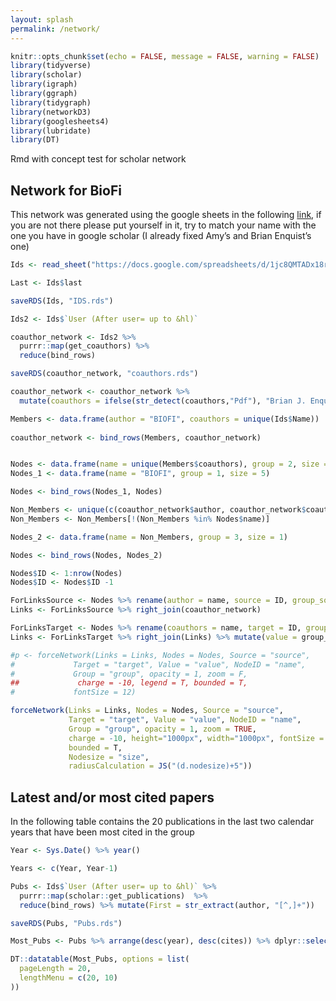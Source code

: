 ```yaml
---
layout: splash
permalink: /network/
---
```


```r
knitr::opts_chunk$set(echo = FALSE, message = FALSE, warning = FALSE)
library(tidyverse)
library(scholar)
library(igraph)
library(ggraph)
library(tidygraph)
library(networkD3)
library(googlesheets4)
library(lubridate)
library(DT)
```


Rmd with concept test for scholar network


## Network for BioFi

This network was generated using the google sheets in the following [link](https://docs.google.com/spreadsheets/d/1jc8QMTADx18r_l_FZqVrGMaoOb3nIqXyYiGaHk1MvvQ/edit?usp=sharing), if you are not there please put yourself in it, try to match your name with the one you have in google scholar (I already fixed Amy's and Brian Enquist's one)

```r
Ids <- read_sheet("https://docs.google.com/spreadsheets/d/1jc8QMTADx18r_l_FZqVrGMaoOb3nIqXyYiGaHk1MvvQ") %>% mutate(last = stringr::word(Name, -1))

Last <- Ids$last

saveRDS(Ids, "IDS.rds")

Ids2 <- Ids$`User (After user= up to &hl)`

coauthor_network <- Ids2 %>% 
  purrr::map(get_coauthors) %>% 
  reduce(bind_rows)

saveRDS(coauthor_network, "coauthors.rds")
```


```r
coauthor_network <- coauthor_network %>% 
  mutate(coauthors = ifelse(str_detect(coauthors,"Pdf"), "Brian J. Enquist", coauthors), author = ifelse(str_detect(author,"Pdf"), "Brian J. Enquist", author)) %>% dplyr::filter(!str_detect(author, "Sort By"),!str_detect(coauthors, "Sort By"))

Members <- data.frame(author = "BIOFI", coauthors = unique(Ids$Name))
  
coauthor_network <- bind_rows(Members, coauthor_network)


Nodes <- data.frame(name = unique(Members$coauthors), group = 2, size = 3)
Nodes_1 <- data.frame(name = "BIOFI", group = 1, size = 5)

Nodes <- bind_rows(Nodes_1, Nodes)

Non_Members <- unique(c(coauthor_network$author, coauthor_network$coauthors))
Non_Members <- Non_Members[!(Non_Members %in% Nodes$name)]

Nodes_2 <- data.frame(name = Non_Members, group = 3, size = 1)

Nodes <- bind_rows(Nodes, Nodes_2)

Nodes$ID <- 1:nrow(Nodes)
Nodes$ID <- Nodes$ID -1

ForLinksSource <- Nodes %>% rename(author = name, source = ID, group_source = group) %>% dplyr::select(-size)
Links <- ForLinksSource %>% right_join(coauthor_network)

ForLinksTarget <- Nodes %>% rename(coauthors = name, target = ID, group_target = group)
Links <- ForLinksTarget %>% right_join(Links) %>% mutate(value = group_source + group_target) %>% select(source, target, value)

#p <- forceNetwork(Links = Links, Nodes = Nodes, Source = "source",
#             Target = "target", Value = "value", NodeID = "name",
#             Group = "group", opacity = 1, zoom = F,
##             charge = -10, legend = T, bounded = T,
#             fontSize = 12)
```

```r
forceNetwork(Links = Links, Nodes = Nodes, Source = "source",
             Target = "target", Value = "value", NodeID = "name",
             Group = "group", opacity = 1, zoom = TRUE,
             charge = -10, height="1000px", width="1000px", fontSize = 12, 
             bounded = T,
             Nodesize = "size",
             radiusCalculation = JS("(d.nodesize)+5"))
```


## Latest and/or most cited papers

In the following table contains the 20 publications in the last two calendar years that have been most cited in the group

```r

Year <- Sys.Date() %>% year()

Years <- c(Year, Year-1)

Pubs <- Ids$`User (After user= up to &hl)` %>% 
  purrr::map(scholar::get_publications)  %>% 
  reduce(bind_rows) %>% mutate(First = str_extract(author, "[^,]+"))

saveRDS(Pubs, "Pubs.rds")

Most_Pubs <- Pubs %>% arrange(desc(year), desc(cites)) %>% dplyr::select(-cid, -pubid) %>% dplyr::filter(year %in% Years, str_detect(First, paste(Last,collapse = "|"))) %>% mutate(journal = str_to_title(journal)) %>% distinct() %>% slice_max(order_by = cites, n = 20)

DT::datatable(Most_Pubs, options = list(
  pageLength = 20,
  lengthMenu = c(20, 10)
))
```
